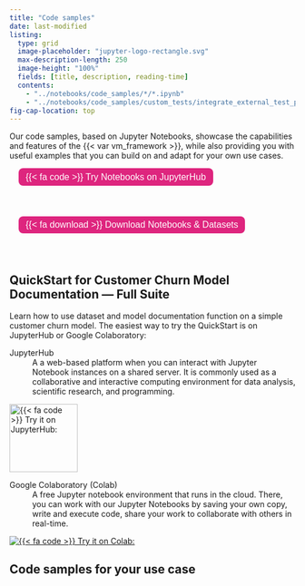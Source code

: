 ```yaml
---
title: "Code samples"
date: last-modified
listing:
  type: grid
  image-placeholder: "jupyter-logo-rectangle.svg"
  max-description-length: 250
  image-height: "100%"
  fields: [title, description, reading-time]
  contents: 
    - "../notebooks/code_samples/*/*.ipynb"
    - "../notebooks/code_samples/custom_tests/integrate_external_test_providers.ipynb"
fig-cap-location: top
---
```


<!--- TO DO
- IN PROGRESS Intro notebook is not on JupyterHub? (left comment https://github.com/validmind/developer-framework/pull/261#pullrequestreview-1678840297). Might be able to remove this outright.
--->

Our code samples, based on Jupyter Notebooks, showcase the capabilities and features of the {{< var vm_framework >}}, while also providing you with useful examples that you can build on and adapt for your own use cases. 

::: {.grid}
::: {.g-col-6}
 <form method="get" action="https://jupyterhub.validmind.ai/" target="_blank">
   <button type="submit" style="color: white; background-color: #de257e; border-radius: 8px; border: none; font-size: 16px; padding: 6.25px 12.5px; margin-left: 16px; margin-bottom: 40px;">{{< fa code >}} Try Notebooks on JupyterHub</button>
</form>
:::

::: {.g-col-6}
<form method="get" action="/notebooks.zip">
   <button type="submit" style="color: white; background-color: #de257e; border-radius: 8px; border: none; font-size: 16px; padding: 6.25px 12.5px; margin-left: 16px; margin-bottom: 40px;">{{< fa download >}} Download Notebooks & Datasets</button>
</form>
:::
:::

## QuickStart for Customer Churn Model Documentation — Full Suite

Learn how to use dataset and model documentation function on a simple customer churn model. The easiest way to try the QuickStart is on JupyterHub or Google Colaboratory:

::: {.grid}

::: {.g-col-6}
JupyterHub
: A a web-based platform when you can interact with Jupyter Notebook instances on a shared server. It is commonly used as a collaborative and interactive computing environment for data analysis, scientific research, and programming.<br>

[![{{< fa code >}} Try it on JupyterHub:](jupyter-hub-logo.svg){width=120px fig-alt="JupyterHub logo"}](https://jupyterhub.validmind.ai/hub/user-redirect/lab/tree/quickstart_customer_churn_full_suite.ipynb)

:::

::: {.g-col-6}
Google Colaboratory (Colab)
: A free Jupyter notebook environment that runs in the cloud. There, you can work with our Jupyter Notebooks by saving your own copy, write and execute code, share your work to collaborate with others in real-time.<br>

[![{{< fa code >}} Try it on Colab:](https://colab.research.google.com/assets/colab-badge.svg){fig-alt="Google Colaboratory logo"}](https://colab.research.google.com/drive/1NLtjCFUZV2I_ttGUkiAL9uwGZK_SGUlw?usp=share_link)
:::

:::


## Code samples for your use case
